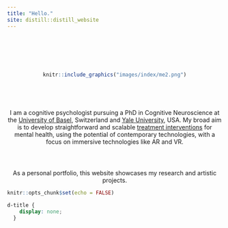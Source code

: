 ```yaml
---
title: "Hello."
site: distill::distill_website
---
```


<div style="text-align: center; padding-top: 1em;">
</div>

<div style="text-align: center; padding-top: 4em;">
```r
knitr::include_graphics("images/index/me2.png")
```


<div style="text-align: center; padding-top: 2em;">
<br>
I am a cognitive psychologist pursuing a PhD in Cognitive Neuroscience at the <a href="https://mcn.unibas.ch/de/">University of Basel</a>, Switzerland and <a href="https://campuspress.yale.edu/cannonlab/">Yale University</a>, USA. My broad aim is to develop straightforward and scalable <a href="https://www.sciencedirect.com/science/article/pii/S2666915323001658?via%3Dihub">treatment interventions</a> for mental health, using the potential of contemporary technologies, with a focus on immersive technologies like AR and VR. 
</div> 
<div style="text-align: center; padding-top: 2em;">
As a personal portfolio, this website showcases my research and artistic projects. <br>
<!-- For my CV and further information, click on the top left icon. -->
</div> 
</div> 
<!-- With a background in Psychology, Philosophy, and Neuroscience, I am most fundamentally interested in understanding how our brains constructs our phenomenological reality. <br> To understand this, I study perceptual processing in individuals who perceive reality differently (i.e., psychosis). My approach embeds perceptual decision-making in virtual reality simulations of altered perception.  -->
</div> 
</div> 
```r
knitr::opts_chunk$set(echo = FALSE)
```
```css
d-title {
    display: none;
  }
```